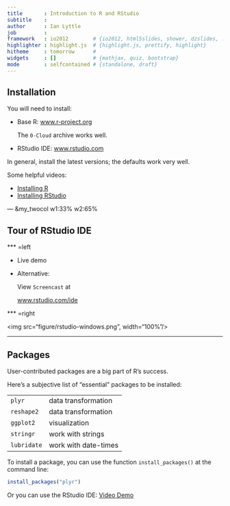 ```yaml
---
title       : Introduction to R and RStudio
subtitle    : 
author      : Ian Lyttle
job         : 
framework   : io2012        # {io2012, html5slides, shower, dzslides, ...}
highlighter : highlight.js  # {highlight.js, prettify, highlight}
hitheme     : tomorrow      # 
widgets     : []            # {mathjax, quiz, bootstrap}
mode        : selfcontained # {standalone, draft}
---
```


## Installation

You will need to install:

* Base R: [www.r-project.org](http://www.r-project.org/) 

  The `0-Cloud` archive works well. 

* RStudio IDE: [www.rstudio.com](http://www.rstudio.com)

In general, install the latest versions; the defaults work very well. 

Some helpful videos:

* [Installing R](http://youtu.be/X_oFb2iAdu8)
* [Installing RStudio](http://youtu.be/AZPbg29Plpw)

--- &my_twocol  w1:33% w2:65%

## Tour of RStudio IDE

*** =left

* Live demo

* Alternative: 

  View `Screencast` at
  
  [www.rstudio.com/ide](http://www.rstudio.com/ide/)

*** =right

 <img src="figure/rstudio-windows.png", width="100%"/>

---

## Packages

User-contributed packages are a big part of R's success.

Here's a subjective list of "essential" packages to be installed:

|               |               |  
| ------------- | ------------- | 
| `plyr`        | data transformation | 
| `reshape2`    | data transformation |   
| `ggplot2`     | visualization      |   
| `stringr`     | work with strings   |
| `lubridate`   | work with date-times    |

To install a package, you can use the function `install_packages()` at the command line:

```r
install_packages("plyr")
```

Or you can use the RStudio IDE: [Video Demo](http://youtu.be/u1r5XTqrCTQ)



